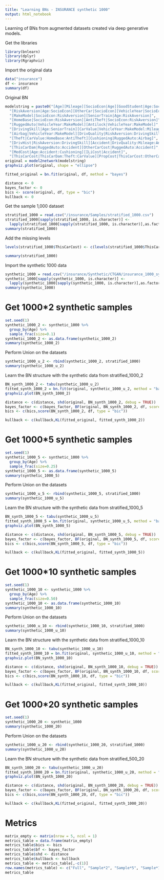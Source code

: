 ```yaml
---
title: "Learning BNs - INSURANCE synthetic 1000"
output: html_notebook
---
```


Learning of BNs from augmented datasets created via deep generative models.

Get the libraries
```r
library(bnlearn)
library(dplyr)
library(Rgraphviz)
```

Import the original data
```r
data("insurance")
df <- insurance
summary(df)
```

Original BN
```r
modelstring = paste0("[Age][Mileage][SocioEcon|Age][GoodStudent|Age:SocioEcon]",
  "[RiskAversion|Age:SocioEcon][OtherCar|SocioEcon][VehicleYear|SocioEcon:RiskAversion]",
  "[MakeModel|SocioEcon:RiskAversion][SeniorTrain|Age:RiskAversion]",
  "[HomeBase|SocioEcon:RiskAversion][AntiTheft|SocioEcon:RiskAversion]",
  "[RuggedAuto|VehicleYear:MakeModel][Antilock|VehicleYear:MakeModel]",
  "[DrivingSkill|Age:SeniorTrain][CarValue|VehicleYear:MakeModel:Mileage]",
  "[Airbag|VehicleYear:MakeModel][DrivQuality|RiskAversion:DrivingSkill]",
  "[Theft|CarValue:HomeBase:AntiTheft][Cushioning|RuggedAuto:Airbag]",
  "[DrivHist|RiskAversion:DrivingSkill][Accident|DrivQuality:Mileage:Antilock]",
  "[ThisCarDam|RuggedAuto:Accident][OtherCarCost|RuggedAuto:Accident]",
  "[MedCost|Age:Accident:Cushioning][ILiCost|Accident]",
  "[ThisCarCost|ThisCarDam:Theft:CarValue][PropCost|ThisCarCost:OtherCarCost]")
original = model2network(modelstring)
graphviz.plot(original, shape = "ellipse")

fitted_original = bn.fit(original, df, method = "bayes")

distance <- 0
bayes_factor <- 0
bics <- score(original, df, type = "bic")
kullback <- 0
```

Get the sample 1,000 dataset
```r
stratified_1000 = read.csv("/insurance/Samples/stratified_1000.csv")
stratified_1000[sapply(stratified_1000, is.character)] <- 
  lapply(stratified_1000[sapply(stratified_1000, is.character)],as.factor)
summary(stratified_1000)
```

Add the missing levels
```r
levels(stratified_1000$ThisCarCost) <- c(levels(stratified_1000$ThisCarCost), 'Million')

summary(stratified_1000)
```

Import the synthetic 1000 data
```r
synthetic_1000 = read.csv("/insurance/Synthetic/CTGAN/insurance_1000_syn.csv")
synthetic_1000[sapply(synthetic_1000, is.character)] <- 
  lapply(synthetic_1000[sapply(synthetic_1000, is.character)],as.factor)
summary(synthetic_1000)
```


# Get 1000*2 synthetic samples
```r
set.seed(1)
synthetic_1000_2 <- synthetic_1000 %>%
  group_by(Age) %>%
  sample_frac(size=0.1)
synthetic_1000_2 <- as.data.frame(synthetic_1000_2)
summary(synthetic_1000_2)
```

Perform Union on the datasets
```r
synthetic_1000_u_2 <- rbind(synthetic_1000_2, stratified_1000)
summary(synthetic_1000_u_2)
```

Learn the BN structure with the synthetic data from stratified_1000_2
```r
BN_synth_1000_2 <- tabu(synthetic_1000_u_2)
fitted_synth_1000_2 = bn.fit(original, synthetic_1000_u_2, method = "bayes")
graphviz.plot(BN_synth_1000_2)

distance <- c(distance, shd(original, BN_synth_1000_2, debug = TRUE))
bayes_factor <- c(bayes_factor, BF(original, BN_synth_1000_2, df, score = "bds"))
bics <- c(bics,score(BN_synth_1000_2, df, type = "bic"))

kullback <- c(kullback,KL(fitted_original, fitted_synth_1000_2))
```

# Get 1000*5 synthetic samples
```r
set.seed(1)
synthetic_1000_5 <- synthetic_1000 %>%
  group_by(Age) %>%
  sample_frac(size=0.25)
synthetic_1000_5 <- as.data.frame(synthetic_1000_5)
summary(synthetic_1000_5)
```

Perform Union on the datasets
```r
synthetic_1000_u_5 <- rbind(synthetic_1000_5, stratified_1000)
summary(synthetic_1000_u_5)
```

Learn the BN structure with the synthetic data from stratified_1000_5
```r
BN_synth_1000_5 <- tabu(synthetic_1000_u_5)
fitted_synth_1000_5 = bn.fit(original, synthetic_1000_u_5, method = "bayes")
graphviz.plot(BN_synth_1000_5)

distance <- c(distance, shd(original, BN_synth_1000_5, debug = TRUE))
bayes_factor <- c(bayes_factor, BF(original, BN_synth_1000_5, df, score = "bds"))
bics <- c(bics,score(BN_synth_1000_5, df, type = "bic"))

kullback <- c(kullback,KL(fitted_original, fitted_synth_1000_5))
```

# Get 1000*10 synthetic samples
```r
set.seed(1)
synthetic_1000_10 <- synthetic_1000 %>%
  group_by(Age) %>%
  sample_frac(size=0.50)
synthetic_1000_10 <- as.data.frame(synthetic_1000_10)
summary(synthetic_1000_10)
```

Perform Union on the datasets
```r
synthetic_1000_u_10 <- rbind(synthetic_1000_10, stratified_1000)
summary(synthetic_1000_u_10)
```

Learn the BN structure with the synthetic data from stratified_1000_10
```r
BN_synth_1000_10 <- tabu(synthetic_1000_u_10)
fitted_synth_1000_10 = bn.fit(original, synthetic_1000_u_10, method = "bayes")
graphviz.plot(BN_synth_1000_10)

distance <- c(distance, shd(original, BN_synth_1000_10, debug = TRUE))
bayes_factor <- c(bayes_factor, BF(original, BN_synth_1000_10, df, score = "bds"))
bics <- c(bics,score(BN_synth_1000_10, df, type = "bic"))

kullback <- c(kullback,KL(fitted_original, fitted_synth_1000_10))
```

# Get 1000*20 synthetic samples
```r
set.seed(1)
synthetic_1000_20 <- synthetic_1000
summary(synthetic_1000_20)
```

Perform Union on the datasets
```r
synthetic_1000_u_20 <- rbind(synthetic_1000_20, stratified_1000)
summary(synthetic_1000_u_20)
```

Learn the BN structure with the synthetic data from stratified_500_20
```r
BN_synth_1000_20 <- tabu(synthetic_1000_u_20)
fitted_synth_1000_20 = bn.fit(original, synthetic_1000_u_20, method = "bayes")
graphviz.plot(BN_synth_1000_20)

distance <- c(distance, shd(original, BN_synth_1000_20, debug = TRUE))
bayes_factor <- c(bayes_factor, BF(original, BN_synth_1000_20, df, score = "bds"))
bics <- c(bics,score(BN_synth_1000_20, df, type = "bic"))

kullback <- c(kullback,KL(fitted_original, fitted_synth_1000_20))
```

# Metrics
```r
matrix_empty <- matrix(nrow = 5, ncol = 1)
metrics_table = data.frame(matrix_empty)
metrics_table$bics <- bics
metrics_table$bf <- bayes_factor
metrics_table$shd <- distance
metrics_table$kullback <- kullback
metrics_table <- metrics_table[,-c(1)]
row.names(metrics_table) <- c("Full", "Sample*2", "Sample*5", "Sample*10", "Sample*20")
metrics_table
```